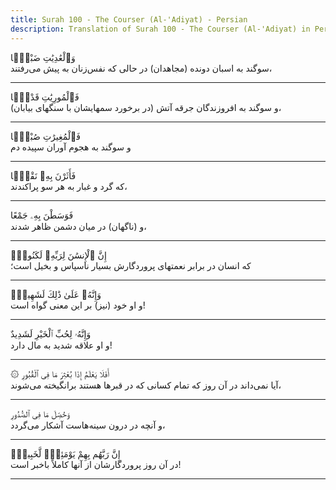 ```yaml
---
title: Surah 100 - The Courser (Al-'Adiyat) - Persian
description: Translation of Surah 100 - The Courser (Al-'Adiyat) in Persian
---
```





<Aside type="quran" title="1">
وَٱلْعَٰدِيَٰتِ ضَبْحًۭا
</Aside>

<Aside type="reference" title="1">
سوگند به اسبان دونده (مجاهدان) در حالی که نفس‌زنان به پیش می‌رفتند،
</Aside>

---

<Aside type="quran" title="2">
فَٱلْمُورِيَٰتِ قَدْحًۭا
</Aside>

<Aside type="reference" title="2">
و سوگند به افروزندگان جرقه آتش (در برخورد سمهایشان با سنگهای بیابان)،
</Aside>

---

<Aside type="quran" title="3">
فَٱلْمُغِيرَٰتِ صُبْحًۭا
</Aside>

<Aside type="reference" title="3">
و سوگند به هجوم آوران سپیده دم‌
</Aside>

---

<Aside type="quran" title="4">
فَأَثَرْنَ بِهِۦ نَقْعًۭا
</Aside>

<Aside type="reference" title="4">
که گرد و غبار به هر سو پراکندند،
</Aside>

---

<Aside type="quran" title="5">
فَوَسَطْنَ بِهِۦ جَمْعًا
</Aside>

<Aside type="reference" title="5">
و (ناگهان) در میان دشمن ظاهر شدند،
</Aside>

---

<Aside type="quran" title="6">
إِنَّ ٱلْإِنسَٰنَ لِرَبِّهِۦ لَكَنُودٌۭ
</Aside>

<Aside type="reference" title="6">
که انسان در برابر نعمتهای پروردگارش بسیار ناسپاس و بخیل است؛
</Aside>

---

<Aside type="quran" title="7">
وَإِنَّهُۥ عَلَىٰ ذَٰلِكَ لَشَهِيدٌۭ
</Aside>

<Aside type="reference" title="7">
و او خود (نیز) بر این معنی گواه است!
</Aside>

---

<Aside type="quran" title="8">
وَإِنَّهُۥ لِحُبِّ ٱلْخَيْرِ لَشَدِيدٌ
</Aside>

<Aside type="reference" title="8">
و او علاقه شدید به مال دارد!
</Aside>

---

<Aside type="quran" title="9">
۞ أَفَلَا يَعْلَمُ إِذَا بُعْثِرَ مَا فِى ٱلْقُبُورِ
</Aside>

<Aside type="reference" title="9">
آیا نمی‌داند در آن روز که تمام کسانی که در قبرها هستند برانگیخته می‌شوند،
</Aside>

---

<Aside type="quran" title="10">
وَحُصِّلَ مَا فِى ٱلصُّدُورِ
</Aside>

<Aside type="reference" title="10">
و آنچه در درون سینه‌هاست آشکار می‌گردد،
</Aside>

---

<Aside type="quran" title="11">
إِنَّ رَبَّهُم بِهِمْ يَوْمَئِذٍۢ لَّخَبِيرٌۢ
</Aside>

<Aside type="reference" title="11">
در آن روز پروردگارشان از آنها کاملاً باخبر است!
</Aside>

---
